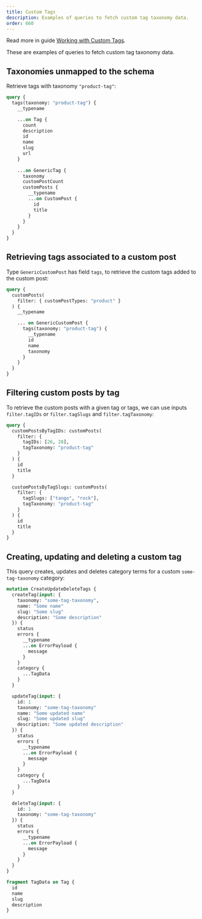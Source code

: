 ```yaml
---
title: Custom Tags
description: Examples of queries to fetch custom tag taxonomy data.
order: 660
---
```


<Banner type="info">

Read more in guide [Working with Custom Tags](/guides/interact/working-with-custom-tags).

</Banner>

These are examples of queries to fetch custom tag taxonomy data.

## Taxonomies unmapped to the schema

Retrieve tags with taxonomy `"product-tag"`:

```graphql
query {
  tags(taxonomy: "product-tag") {
    __typename

    ...on Tag {
      count
      description
      id
      name
      slug
      url
    }
    
    ...on GenericTag {
      taxonomy   
      customPostCount
      customPosts {
        __typename
        ...on CustomPost {
          id
          title
        }
      }
    }
  }
}
```

## Retrieving tags associated to a custom post

Type `GenericCustomPost` has field `tags`, to retrieve the custom tags added to the custom post:

```graphql
query {
  customPosts(
    filter: { customPostTypes: "product" }
  ) {
    __typename

    ... on GenericCustomPost {
      tags(taxonomy: "product-tag") {
        __typename
        id
        name
        taxonomy
      }
    }
  }
}
```

## Filtering custom posts by tag

To retrieve the custom posts with a given tag or tags, we can use inputs `filter.tagIDs` or `filter.tagSlugs` and `filter.tagTaxonomy`:

```graphql
query {
  customPostsByTagIDs: customPosts(
    filter: {
      tagIDs: [26, 28],
      tagTaxonomy: "product-tag"
    }
  ) {
    id
    title
  }

  customPostsByTagSlugs: customPosts(
    filter: {
      tagSlugs: ["tango", "rock"],
      tagTaxonomy: "product-tag"
    }
  ) {
    id
    title
  }
}
```

## Creating, updating and deleting a custom tag

This query creates, updates and deletes category terms for a custom `some-tag-taxonomy` category:

```graphql
mutation CreateUpdateDeleteTags {
  createTag(input: {
    taxonomy: "some-tag-taxonomy",
    name: "Some name"
    slug: "Some slug"
    description: "Some description"
  }) {
    status
    errors {
      __typename
      ...on ErrorPayload {
        message
      }
    }
    category {
      ...TagData
    }
  }

  updateTag(input: {
    id: 1
    taxonomy: "some-tag-taxonomy"
    name: "Some updated name"
    slug: "Some updated slug"
    description: "Some updated description"
  }) {
    status
    errors {
      __typename
      ...on ErrorPayload {
        message
      }
    }
    category {
      ...TagData
    }
  }

  deleteTag(input: {
    id: 1
    taxonomy: "some-tag-taxonomy"
  }) {
    status
    errors {
      __typename
      ...on ErrorPayload {
        message
      }
    }
  }
}

fragment TagData on Tag {
  id
  name
  slug
  description
}
```
